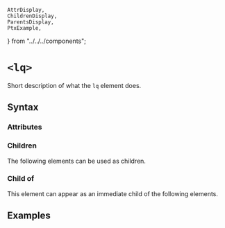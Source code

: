     AttrDisplay,
    ChildrenDisplay,
    ParentsDisplay,
    PtxExample,
} from "../../../components";

# `<lq>`

Short description of what the `lq` element does.

## Syntax

### Attributes

<AttrDisplay name="lq" />

### Children

The following elements can be used as children.

<ChildrenDisplay name="lq" />

### Child of

This element can appear as an immediate child of the following elements.

<ParentsDisplay name="lq" />

## Examples

    